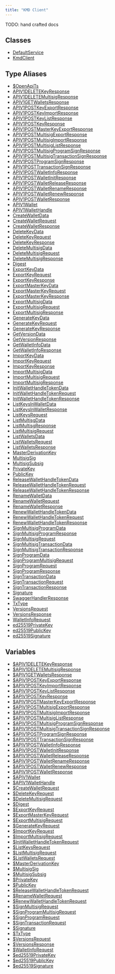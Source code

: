 ```yaml
---
title: "KMD Client"
---
```



<Aside type="caution">TODO: hand crafted docs</Aside>

## Classes

- [DefaultService](/algo-fetch/packages/algofam/kmd-fetch/classes/defaultservice/)
- [KmdClient](/algo-fetch/packages/algofam/kmd-fetch/classes/kmdclient/)

## Type Aliases

- [$OpenApiTs](/algo-fetch/packages/algofam/kmd-fetch/type-aliases/openapits/)
- [APIV1DELETEKeyResponse](/algo-fetch/packages/algofam/kmd-fetch/type-aliases/apiv1deletekeyresponse/)
- [APIV1DELETEMultisigResponse](/algo-fetch/packages/algofam/kmd-fetch/type-aliases/apiv1deletemultisigresponse/)
- [APIV1GETWalletsResponse](/algo-fetch/packages/algofam/kmd-fetch/type-aliases/apiv1getwalletsresponse/)
- [APIV1POSTKeyExportResponse](/algo-fetch/packages/algofam/kmd-fetch/type-aliases/apiv1postkeyexportresponse/)
- [APIV1POSTKeyImportResponse](/algo-fetch/packages/algofam/kmd-fetch/type-aliases/apiv1postkeyimportresponse/)
- [APIV1POSTKeyListResponse](/algo-fetch/packages/algofam/kmd-fetch/type-aliases/apiv1postkeylistresponse/)
- [APIV1POSTKeyResponse](/algo-fetch/packages/algofam/kmd-fetch/type-aliases/apiv1postkeyresponse/)
- [APIV1POSTMasterKeyExportResponse](/algo-fetch/packages/algofam/kmd-fetch/type-aliases/apiv1postmasterkeyexportresponse/)
- [APIV1POSTMultisigExportResponse](/algo-fetch/packages/algofam/kmd-fetch/type-aliases/apiv1postmultisigexportresponse/)
- [APIV1POSTMultisigImportResponse](/algo-fetch/packages/algofam/kmd-fetch/type-aliases/apiv1postmultisigimportresponse/)
- [APIV1POSTMultisigListResponse](/algo-fetch/packages/algofam/kmd-fetch/type-aliases/apiv1postmultisiglistresponse/)
- [APIV1POSTMultisigProgramSignResponse](/algo-fetch/packages/algofam/kmd-fetch/type-aliases/apiv1postmultisigprogramsignresponse/)
- [APIV1POSTMultisigTransactionSignResponse](/algo-fetch/packages/algofam/kmd-fetch/type-aliases/apiv1postmultisigtransactionsignresponse/)
- [APIV1POSTProgramSignResponse](/algo-fetch/packages/algofam/kmd-fetch/type-aliases/apiv1postprogramsignresponse/)
- [APIV1POSTTransactionSignResponse](/algo-fetch/packages/algofam/kmd-fetch/type-aliases/apiv1posttransactionsignresponse/)
- [APIV1POSTWalletInfoResponse](/algo-fetch/packages/algofam/kmd-fetch/type-aliases/apiv1postwalletinforesponse/)
- [APIV1POSTWalletInitResponse](/algo-fetch/packages/algofam/kmd-fetch/type-aliases/apiv1postwalletinitresponse/)
- [APIV1POSTWalletReleaseResponse](/algo-fetch/packages/algofam/kmd-fetch/type-aliases/apiv1postwalletreleaseresponse/)
- [APIV1POSTWalletRenameResponse](/algo-fetch/packages/algofam/kmd-fetch/type-aliases/apiv1postwalletrenameresponse/)
- [APIV1POSTWalletRenewResponse](/algo-fetch/packages/algofam/kmd-fetch/type-aliases/apiv1postwalletrenewresponse/)
- [APIV1POSTWalletResponse](/algo-fetch/packages/algofam/kmd-fetch/type-aliases/apiv1postwalletresponse/)
- [APIV1Wallet](/algo-fetch/packages/algofam/kmd-fetch/type-aliases/apiv1wallet/)
- [APIV1WalletHandle](/algo-fetch/packages/algofam/kmd-fetch/type-aliases/apiv1wallethandle/)
- [CreateWalletData](/algo-fetch/packages/algofam/kmd-fetch/type-aliases/createwalletdata/)
- [CreateWalletRequest](/algo-fetch/packages/algofam/kmd-fetch/type-aliases/createwalletrequest/)
- [CreateWalletResponse](/algo-fetch/packages/algofam/kmd-fetch/type-aliases/createwalletresponse/)
- [DeleteKeyData](/algo-fetch/packages/algofam/kmd-fetch/type-aliases/deletekeydata/)
- [DeleteKeyRequest](/algo-fetch/packages/algofam/kmd-fetch/type-aliases/deletekeyrequest/)
- [DeleteKeyResponse](/algo-fetch/packages/algofam/kmd-fetch/type-aliases/deletekeyresponse/)
- [DeleteMultisigData](/algo-fetch/packages/algofam/kmd-fetch/type-aliases/deletemultisigdata/)
- [DeleteMultisigRequest](/algo-fetch/packages/algofam/kmd-fetch/type-aliases/deletemultisigrequest/)
- [DeleteMultisigResponse](/algo-fetch/packages/algofam/kmd-fetch/type-aliases/deletemultisigresponse/)
- [Digest](/algo-fetch/packages/algofam/kmd-fetch/type-aliases/digest/)
- [ExportKeyData](/algo-fetch/packages/algofam/kmd-fetch/type-aliases/exportkeydata/)
- [ExportKeyRequest](/algo-fetch/packages/algofam/kmd-fetch/type-aliases/exportkeyrequest/)
- [ExportKeyResponse](/algo-fetch/packages/algofam/kmd-fetch/type-aliases/exportkeyresponse/)
- [ExportMasterKeyData](/algo-fetch/packages/algofam/kmd-fetch/type-aliases/exportmasterkeydata/)
- [ExportMasterKeyRequest](/algo-fetch/packages/algofam/kmd-fetch/type-aliases/exportmasterkeyrequest/)
- [ExportMasterKeyResponse](/algo-fetch/packages/algofam/kmd-fetch/type-aliases/exportmasterkeyresponse/)
- [ExportMultisigData](/algo-fetch/packages/algofam/kmd-fetch/type-aliases/exportmultisigdata/)
- [ExportMultisigRequest](/algo-fetch/packages/algofam/kmd-fetch/type-aliases/exportmultisigrequest/)
- [ExportMultisigResponse](/algo-fetch/packages/algofam/kmd-fetch/type-aliases/exportmultisigresponse/)
- [GenerateKeyData](/algo-fetch/packages/algofam/kmd-fetch/type-aliases/generatekeydata/)
- [GenerateKeyRequest](/algo-fetch/packages/algofam/kmd-fetch/type-aliases/generatekeyrequest/)
- [GenerateKeyResponse](/algo-fetch/packages/algofam/kmd-fetch/type-aliases/generatekeyresponse/)
- [GetVersionData](/algo-fetch/packages/algofam/kmd-fetch/type-aliases/getversiondata/)
- [GetVersionResponse](/algo-fetch/packages/algofam/kmd-fetch/type-aliases/getversionresponse/)
- [GetWalletInfoData](/algo-fetch/packages/algofam/kmd-fetch/type-aliases/getwalletinfodata/)
- [GetWalletInfoResponse](/algo-fetch/packages/algofam/kmd-fetch/type-aliases/getwalletinforesponse/)
- [ImportKeyData](/algo-fetch/packages/algofam/kmd-fetch/type-aliases/importkeydata/)
- [ImportKeyRequest](/algo-fetch/packages/algofam/kmd-fetch/type-aliases/importkeyrequest/)
- [ImportKeyResponse](/algo-fetch/packages/algofam/kmd-fetch/type-aliases/importkeyresponse/)
- [ImportMultisigData](/algo-fetch/packages/algofam/kmd-fetch/type-aliases/importmultisigdata/)
- [ImportMultisigRequest](/algo-fetch/packages/algofam/kmd-fetch/type-aliases/importmultisigrequest/)
- [ImportMultisigResponse](/algo-fetch/packages/algofam/kmd-fetch/type-aliases/importmultisigresponse/)
- [InitWalletHandleTokenData](/algo-fetch/packages/algofam/kmd-fetch/type-aliases/initwallethandletokendata/)
- [InitWalletHandleTokenRequest](/algo-fetch/packages/algofam/kmd-fetch/type-aliases/initwallethandletokenrequest/)
- [InitWalletHandleTokenResponse](/algo-fetch/packages/algofam/kmd-fetch/type-aliases/initwallethandletokenresponse/)
- [ListKeysInWalletData](/algo-fetch/packages/algofam/kmd-fetch/type-aliases/listkeysinwalletdata/)
- [ListKeysInWalletResponse](/algo-fetch/packages/algofam/kmd-fetch/type-aliases/listkeysinwalletresponse/)
- [ListKeysRequest](/algo-fetch/packages/algofam/kmd-fetch/type-aliases/listkeysrequest/)
- [ListMultisgData](/algo-fetch/packages/algofam/kmd-fetch/type-aliases/listmultisgdata/)
- [ListMultisgResponse](/algo-fetch/packages/algofam/kmd-fetch/type-aliases/listmultisgresponse/)
- [ListMultisigRequest](/algo-fetch/packages/algofam/kmd-fetch/type-aliases/listmultisigrequest/)
- [ListWalletsData](/algo-fetch/packages/algofam/kmd-fetch/type-aliases/listwalletsdata/)
- [ListWalletsRequest](/algo-fetch/packages/algofam/kmd-fetch/type-aliases/listwalletsrequest/)
- [ListWalletsResponse](/algo-fetch/packages/algofam/kmd-fetch/type-aliases/listwalletsresponse/)
- [MasterDerivationKey](/algo-fetch/packages/algofam/kmd-fetch/type-aliases/masterderivationkey/)
- [MultisigSig](/algo-fetch/packages/algofam/kmd-fetch/type-aliases/multisigsig/)
- [MultisigSubsig](/algo-fetch/packages/algofam/kmd-fetch/type-aliases/multisigsubsig/)
- [PrivateKey](/algo-fetch/packages/algofam/kmd-fetch/type-aliases/privatekey/)
- [PublicKey](/algo-fetch/packages/algofam/kmd-fetch/type-aliases/publickey/)
- [ReleaseWalletHandleTokenData](/algo-fetch/packages/algofam/kmd-fetch/type-aliases/releasewallethandletokendata/)
- [ReleaseWalletHandleTokenRequest](/algo-fetch/packages/algofam/kmd-fetch/type-aliases/releasewallethandletokenrequest/)
- [ReleaseWalletHandleTokenResponse](/algo-fetch/packages/algofam/kmd-fetch/type-aliases/releasewallethandletokenresponse/)
- [RenameWalletData](/algo-fetch/packages/algofam/kmd-fetch/type-aliases/renamewalletdata/)
- [RenameWalletRequest](/algo-fetch/packages/algofam/kmd-fetch/type-aliases/renamewalletrequest/)
- [RenameWalletResponse](/algo-fetch/packages/algofam/kmd-fetch/type-aliases/renamewalletresponse/)
- [RenewWalletHandleTokenData](/algo-fetch/packages/algofam/kmd-fetch/type-aliases/renewwallethandletokendata/)
- [RenewWalletHandleTokenRequest](/algo-fetch/packages/algofam/kmd-fetch/type-aliases/renewwallethandletokenrequest/)
- [RenewWalletHandleTokenResponse](/algo-fetch/packages/algofam/kmd-fetch/type-aliases/renewwallethandletokenresponse/)
- [SignMultisigProgramData](/algo-fetch/packages/algofam/kmd-fetch/type-aliases/signmultisigprogramdata/)
- [SignMultisigProgramResponse](/algo-fetch/packages/algofam/kmd-fetch/type-aliases/signmultisigprogramresponse/)
- [SignMultisigRequest](/algo-fetch/packages/algofam/kmd-fetch/type-aliases/signmultisigrequest/)
- [SignMultisigTransactionData](/algo-fetch/packages/algofam/kmd-fetch/type-aliases/signmultisigtransactiondata/)
- [SignMultisigTransactionResponse](/algo-fetch/packages/algofam/kmd-fetch/type-aliases/signmultisigtransactionresponse/)
- [SignProgramData](/algo-fetch/packages/algofam/kmd-fetch/type-aliases/signprogramdata/)
- [SignProgramMultisigRequest](/algo-fetch/packages/algofam/kmd-fetch/type-aliases/signprogrammultisigrequest/)
- [SignProgramRequest](/algo-fetch/packages/algofam/kmd-fetch/type-aliases/signprogramrequest/)
- [SignProgramResponse](/algo-fetch/packages/algofam/kmd-fetch/type-aliases/signprogramresponse/)
- [SignTransactionData](/algo-fetch/packages/algofam/kmd-fetch/type-aliases/signtransactiondata/)
- [SignTransactionRequest](/algo-fetch/packages/algofam/kmd-fetch/type-aliases/signtransactionrequest/)
- [SignTransactionResponse](/algo-fetch/packages/algofam/kmd-fetch/type-aliases/signtransactionresponse/)
- [Signature](/algo-fetch/packages/algofam/kmd-fetch/type-aliases/signature/)
- [SwaggerHandlerResponse](/algo-fetch/packages/algofam/kmd-fetch/type-aliases/swaggerhandlerresponse/)
- [TxType](/algo-fetch/packages/algofam/kmd-fetch/type-aliases/txtype/)
- [VersionsRequest](/algo-fetch/packages/algofam/kmd-fetch/type-aliases/versionsrequest/)
- [VersionsResponse](/algo-fetch/packages/algofam/kmd-fetch/type-aliases/versionsresponse/)
- [WalletInfoRequest](/algo-fetch/packages/algofam/kmd-fetch/type-aliases/walletinforequest/)
- [ed25519PrivateKey](/algo-fetch/packages/algofam/kmd-fetch/type-aliases/ed25519privatekey/)
- [ed25519PublicKey](/algo-fetch/packages/algofam/kmd-fetch/type-aliases/ed25519publickey/)
- [ed25519Signature](/algo-fetch/packages/algofam/kmd-fetch/type-aliases/ed25519signature/)

## Variables

- [$APIV1DELETEKeyResponse](/algo-fetch/packages/algofam/kmd-fetch/variables/apiv1deletekeyresponse/)
- [$APIV1DELETEMultisigResponse](/algo-fetch/packages/algofam/kmd-fetch/variables/apiv1deletemultisigresponse/)
- [$APIV1GETWalletsResponse](/algo-fetch/packages/algofam/kmd-fetch/variables/apiv1getwalletsresponse/)
- [$APIV1POSTKeyExportResponse](/algo-fetch/packages/algofam/kmd-fetch/variables/apiv1postkeyexportresponse/)
- [$APIV1POSTKeyImportResponse](/algo-fetch/packages/algofam/kmd-fetch/variables/apiv1postkeyimportresponse/)
- [$APIV1POSTKeyListResponse](/algo-fetch/packages/algofam/kmd-fetch/variables/apiv1postkeylistresponse/)
- [$APIV1POSTKeyResponse](/algo-fetch/packages/algofam/kmd-fetch/variables/apiv1postkeyresponse/)
- [$APIV1POSTMasterKeyExportResponse](/algo-fetch/packages/algofam/kmd-fetch/variables/apiv1postmasterkeyexportresponse/)
- [$APIV1POSTMultisigExportResponse](/algo-fetch/packages/algofam/kmd-fetch/variables/apiv1postmultisigexportresponse/)
- [$APIV1POSTMultisigImportResponse](/algo-fetch/packages/algofam/kmd-fetch/variables/apiv1postmultisigimportresponse/)
- [$APIV1POSTMultisigListResponse](/algo-fetch/packages/algofam/kmd-fetch/variables/apiv1postmultisiglistresponse/)
- [$APIV1POSTMultisigProgramSignResponse](/algo-fetch/packages/algofam/kmd-fetch/variables/apiv1postmultisigprogramsignresponse/)
- [$APIV1POSTMultisigTransactionSignResponse](/algo-fetch/packages/algofam/kmd-fetch/variables/apiv1postmultisigtransactionsignresponse/)
- [$APIV1POSTProgramSignResponse](/algo-fetch/packages/algofam/kmd-fetch/variables/apiv1postprogramsignresponse/)
- [$APIV1POSTTransactionSignResponse](/algo-fetch/packages/algofam/kmd-fetch/variables/apiv1posttransactionsignresponse/)
- [$APIV1POSTWalletInfoResponse](/algo-fetch/packages/algofam/kmd-fetch/variables/apiv1postwalletinforesponse/)
- [$APIV1POSTWalletInitResponse](/algo-fetch/packages/algofam/kmd-fetch/variables/apiv1postwalletinitresponse/)
- [$APIV1POSTWalletReleaseResponse](/algo-fetch/packages/algofam/kmd-fetch/variables/apiv1postwalletreleaseresponse/)
- [$APIV1POSTWalletRenameResponse](/algo-fetch/packages/algofam/kmd-fetch/variables/apiv1postwalletrenameresponse/)
- [$APIV1POSTWalletRenewResponse](/algo-fetch/packages/algofam/kmd-fetch/variables/apiv1postwalletrenewresponse/)
- [$APIV1POSTWalletResponse](/algo-fetch/packages/algofam/kmd-fetch/variables/apiv1postwalletresponse/)
- [$APIV1Wallet](/algo-fetch/packages/algofam/kmd-fetch/variables/apiv1wallet/)
- [$APIV1WalletHandle](/algo-fetch/packages/algofam/kmd-fetch/variables/apiv1wallethandle/)
- [$CreateWalletRequest](/algo-fetch/packages/algofam/kmd-fetch/variables/createwalletrequest/)
- [$DeleteKeyRequest](/algo-fetch/packages/algofam/kmd-fetch/variables/deletekeyrequest/)
- [$DeleteMultisigRequest](/algo-fetch/packages/algofam/kmd-fetch/variables/deletemultisigrequest/)
- [$Digest](/algo-fetch/packages/algofam/kmd-fetch/variables/digest/)
- [$ExportKeyRequest](/algo-fetch/packages/algofam/kmd-fetch/variables/exportkeyrequest/)
- [$ExportMasterKeyRequest](/algo-fetch/packages/algofam/kmd-fetch/variables/exportmasterkeyrequest/)
- [$ExportMultisigRequest](/algo-fetch/packages/algofam/kmd-fetch/variables/exportmultisigrequest/)
- [$GenerateKeyRequest](/algo-fetch/packages/algofam/kmd-fetch/variables/generatekeyrequest/)
- [$ImportKeyRequest](/algo-fetch/packages/algofam/kmd-fetch/variables/importkeyrequest/)
- [$ImportMultisigRequest](/algo-fetch/packages/algofam/kmd-fetch/variables/importmultisigrequest/)
- [$InitWalletHandleTokenRequest](/algo-fetch/packages/algofam/kmd-fetch/variables/initwallethandletokenrequest/)
- [$ListKeysRequest](/algo-fetch/packages/algofam/kmd-fetch/variables/listkeysrequest/)
- [$ListMultisigRequest](/algo-fetch/packages/algofam/kmd-fetch/variables/listmultisigrequest/)
- [$ListWalletsRequest](/algo-fetch/packages/algofam/kmd-fetch/variables/listwalletsrequest/)
- [$MasterDerivationKey](/algo-fetch/packages/algofam/kmd-fetch/variables/masterderivationkey/)
- [$MultisigSig](/algo-fetch/packages/algofam/kmd-fetch/variables/multisigsig/)
- [$MultisigSubsig](/algo-fetch/packages/algofam/kmd-fetch/variables/multisigsubsig/)
- [$PrivateKey](/algo-fetch/packages/algofam/kmd-fetch/variables/privatekey/)
- [$PublicKey](/algo-fetch/packages/algofam/kmd-fetch/variables/publickey/)
- [$ReleaseWalletHandleTokenRequest](/algo-fetch/packages/algofam/kmd-fetch/variables/releasewallethandletokenrequest/)
- [$RenameWalletRequest](/algo-fetch/packages/algofam/kmd-fetch/variables/renamewalletrequest/)
- [$RenewWalletHandleTokenRequest](/algo-fetch/packages/algofam/kmd-fetch/variables/renewwallethandletokenrequest/)
- [$SignMultisigRequest](/algo-fetch/packages/algofam/kmd-fetch/variables/signmultisigrequest/)
- [$SignProgramMultisigRequest](/algo-fetch/packages/algofam/kmd-fetch/variables/signprogrammultisigrequest/)
- [$SignProgramRequest](/algo-fetch/packages/algofam/kmd-fetch/variables/signprogramrequest/)
- [$SignTransactionRequest](/algo-fetch/packages/algofam/kmd-fetch/variables/signtransactionrequest/)
- [$Signature](/algo-fetch/packages/algofam/kmd-fetch/variables/signature/)
- [$TxType](/algo-fetch/packages/algofam/kmd-fetch/variables/txtype/)
- [$VersionsRequest](/algo-fetch/packages/algofam/kmd-fetch/variables/versionsrequest/)
- [$VersionsResponse](/algo-fetch/packages/algofam/kmd-fetch/variables/versionsresponse/)
- [$WalletInfoRequest](/algo-fetch/packages/algofam/kmd-fetch/variables/walletinforequest/)
- [$ed25519PrivateKey](/algo-fetch/packages/algofam/kmd-fetch/variables/ed25519privatekey/)
- [$ed25519PublicKey](/algo-fetch/packages/algofam/kmd-fetch/variables/ed25519publickey/)
- [$ed25519Signature](/algo-fetch/packages/algofam/kmd-fetch/variables/ed25519signature/)
